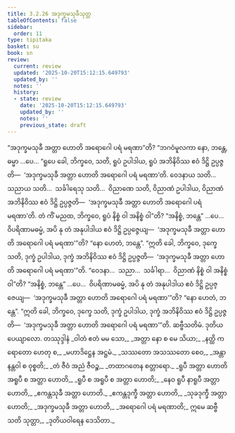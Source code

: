 ```yaml
---
title: 3.2.26 အဒုက္ခမသုခီသုတ္တ
tableOfContents: false
sidebar:
  order: 11
type: tipitaka
basket: su
book: sn
review:
  current: review
  updated: '2025-10-20T15:12:15.649793'
  updated_by: ''
  notes: ''
  history:
  - state: review
    date: '2025-10-20T15:12:15.649793'
    updated_by: ''
    notes: ''
    previous_state: draft
---
```



<DynamicBreadcrumb />


<ReviewStatus review={frontmatter.review} showDetails={true} />

<HypothesisAnnotation frontmatter={frontmatter} />

<Division number="249" book="sn" e="ch" v="18" p="316">

<Paragraph number="1006" book="sn">
“အဒုက္ခမသုခီ အတ္တာ ဟောတိ အရောဂေါ ပရံ မရဏာ”တိ? “ဘဂဝံမူလကာ နော, ဘန္တေ, ဓမ္မာ …ပေ…
</Paragraph>

<Paragraph number="1007" book="sn">
“ရူပေ ခေါ, ဘိက္ခဝေ, သတိ, ရူပံ ဥပါဒါယ, ရူပံ အဘိနိဝိဿ ဧဝံ ဒိဋ္ဌိ ဥပ္ပဇ္ဇတိ—  ‘အဒုက္ခမသုခီ အတ္တာ ဟောတိ အရောဂေါ ပရံ မရဏာ’တိ. ဝေဒနာယ သတိ…  သညာယ သတိ…  သင်္ခါရေသု သတိ…  ဝိညာဏေ သတိ, ဝိညာဏံ ဥပါဒါယ, ဝိညာဏံ အဘိနိဝိဿ ဧဝံ ဒိဋ္ဌိ ဥပ္ပဇ္ဇတိ—  ‘အဒုက္ခမသုခီ အတ္တာ ဟောတိ အရောဂေါ ပရံ မရဏာ’တိ.
</Paragraph>

<Paragraph number="1008" book="sn">
တံ ကိံ မညထ, ဘိက္ခဝေ, ရူပံ နိစ္စံ ဝါ အနိစ္စံ ဝါ”တိ? “အနိစ္စံ, ဘန္တေ” …ပေ…  ဝိပရိဏာမဓမ္မံ, အပိ နု တံ အနုပါဒါယ ဧဝံ ဒိဋ္ဌိ ဥပ္ပဇ္ဇေယျ—  ‘အဒုက္ခမသုခီ အတ္တာ ဟောတိ အရောဂေါ ပရံ မရဏာ’”တိ? “နော ဟေတံ, ဘန္တေ”. “ဣတိ ခေါ, ဘိက္ခဝေ, ဒုက္ခေ သတိ, ဒုက္ခံ ဥပါဒါယ, ဒုက္ခံ အဘိနိဝိဿ ဧဝံ ဒိဋ္ဌိ ဥပ္ပဇ္ဇတိ—  ‘အဒုက္ခမသုခီ အတ္တာ ဟောတိ အရောဂေါ ပရံ မရဏာ’”တိ. “ဝေဒနာ…  သညာ…  သင်္ခါရာ…  ဝိညာဏံ နိစ္စံ ဝါ အနိစ္စံ ဝါ”တိ? “အနိစ္စံ, ဘန္တေ” …ပေ…  ဝိပရိဏာမဓမ္မံ, အပိ နု တံ အနုပါဒါယ ဧဝံ ဒိဋ္ဌိ ဥပ္ပဇ္ဇေယျ—  ‘အဒုက္ခမသုခီ အတ္တာ ဟောတိ အရောဂေါ ပရံ မရဏာ’”တိ? “နော ဟေတံ, ဘန္တေ”. “ဣတိ ခေါ, ဘိက္ခဝေ, ဒုက္ခေ သတိ, ဒုက္ခံ ဥပါဒါယ, ဒုက္ခံ အဘိနိဝိဿ ဧဝံ ဒိဋ္ဌိ ဥပ္ပဇ္ဇတိ—  ‘အဒုက္ခမသုခီ အတ္တာ ဟောတိ အရောဂေါ ပရံ မရဏာ’”တိ. ဆဗ္ဗီသတိမံ.

</Paragraph>
</Division>

<Paragraph number="1009" type="center" book="sn">
ဒုတိယပေယျာလော.



</Paragraph>

<Paragraph number="1010" type="center" book="sn">
တဿုဒ္ဒါနံ


</Paragraph>

<Paragraph number="1011" type="verses" book="sn">
_ဝါတံ ဧတံ မမ သော,_  
_အတ္တာ နော စ မေ သိယာ;_  
_နတ္ထိ ကရောတော ဟေတု စ,_  
_မဟာဒိဋ္ဌေန အဋ္ဌမံ._  

</Paragraph>

<Paragraph number="1012" type="verses" book="sn">
_သဿတော အသဿတော စေဝ,_  
_အန္တာနန္တဝါ စ ဝုစ္စတိ;_  
_တံ ဇီဝံ အညံ ဇီဝဉ္စ,_  
_တထာဂတေန စတ္တာရော._  

</Paragraph>

<Paragraph number="1013" type="verses" book="sn">
_ရူပီ အတ္တာ ဟောတိ အရူပီ စ အတ္တာ ဟောတိ,_  
_ရူပီ စ အရူပီ စ အတ္တာ ဟောတိ;_  
_နေဝ ရူပီ နာရူပီ အတ္တာ ဟောတိ,_  
_ဧကန္တသုခီ အတ္တာ ဟောတိ._  

</Paragraph>

<Paragraph number="1014" type="verses" book="sn">
_ဧကန္တဒုက္ခီ အတ္တာ ဟောတိ,_  
_သုခဒုက္ခီ အတ္တာ ဟောတိ;_  
_အဒုက္ခမသုခီ အတ္တာ ဟောတိ,_  
_အရောဂေါ ပရံ မရဏာတိ;_  
ဣမေ ဆဗ္ဗီသတိ သုတ္တာ,_  
_ဒုတိယဝါရေန ဒေသိတာ._
</Paragraph>